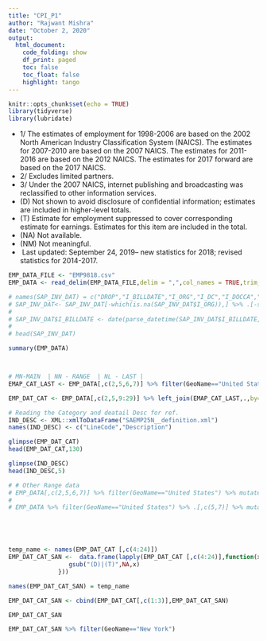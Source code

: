 ```yaml
---
title: "CPI_P1"
author: "Rajwant Mishra"
date: "October 2, 2020"
output:
  html_document:
    code_folding: show
    df_print: paged
    toc: false
    toc_float: false
    highlight: tango
---
```


```r
knitr::opts_chunk$set(echo = TRUE)
library(tidyverse)
library(lubridate)
```


<html>
<div><ul>

<li>1/&nbsp;The estimates of employment for 1998-2006 are based on the 2002 North American Industry Classification System (NAICS). The estimates for 2007-2010 are based on the 2007 NAICS. The estimates for 2011-2016 are based on the 2012 NAICS. The estimates for 2017 forward are based on the 2017 NAICS.</li>
<li>2/&nbsp;Excludes limited partners.</li>
<li>3/&nbsp;Under the 2007 NAICS, internet publishing and broadcasting was reclassified to other information services.</li>
<li>(D)&nbsp;Not shown to avoid disclosure of confidential information; estimates are included in higher-level totals.</li>
<li>(T)&nbsp;Estimate for employment suppressed to cover corresponding estimate for earnings. Estimates for this item are included in the total.</li>
<li>(NA)&nbsp;Not available.</li>
<li>(NM)&nbsp;Not meaningful.</li>
<li> &nbsp;Last updated: September 24, 2019-- new statistics for 2018; revised statistics for 2014-2017.</li>
</ul></div>
</html>

```r
EMP_DATA_FILE <- "EMP9818.csv"
EMP_DATA <- read_delim(EMP_DATA_FILE,delim = ",",col_names = TRUE,trim_ws= TRUE)#,skip = 6,col_types = list(col_character(),col_character(),col_character(),col_character(),col_character(),col_character(),col_character(),col_character(),col_character(),col_character(),col_character(),col_character(),col_character(),col_character(),col_character(),col_character()))

# names(SAP_INV_DAT) = c("DROP","I_BILLDATE","I_ORG","I_DC","I_DOCCA","I_BILLTYPE","I_ORDER_REA","I_DIV","I_MATYPE","I_BILL_QTY","BLANK")
# SAP_INV_DAT<- SAP_INV_DAT[-which(is.na(SAP_INV_DAT$I_ORG)),] %>% .[-str_which(trimws(.$I_ORG),'SOrg.|-----'),c(-1,-11)]
# 
# SAP_INV_DAT$I_BILLDATE <- date(parse_datetime(SAP_INV_DAT$I_BILLDATE, "%m/%d/%Y"))
# 
# head(SAP_INV_DAT)

summary(EMP_DATA)



# MN-MAIN  | NN - RANGE  | NL - LAST |
EMAP_CAT_LAST <- EMP_DATA[,c(2,5,6,7)] %>% filter(GeoName=="United States") %>% mutate(ISM = ifelse(IndustryClassification=="...","M","N")) %>%  separate(IndustryClassification, c("From", "To"))  %>% mutate(ISML = ifelse(is.na(To)==T,"L","N")) %>% filter(ISML=="L") %>%  select(.,LineCode,Description)

EMP_DAT_CAT <- EMP_DATA[,c(2,5,9:29)] %>% left_join(EMAP_CAT_LAST,.,by="LineCode")

# Reading the Category and deatail Desc for ref.
IND_DESC <- XML::xmlToDataFrame("SAEMP25N__definition.xml")
names(IND_DESC) <- c("LineCode","Description")

glimpse(EMP_DAT_CAT)
head(EMP_DAT_CAT,130)

glimpse(IND_DESC)
head(IND_DESC,5)

# # Other Range data 
# EMP_DATA[,c(2,5,6,7)] %>% filter(GeoName=="United States") %>% mutate(ISM = ifelse(IndustryClassification=="...","M","N")) %>%  separate(IndustryClassification, c("From", "To"))  %>% mutate(ISML = ifelse(is.na(To)==T,"L","N")) %>% filter(ISM=="M") 
# 
# EMP_DATA %>% filter(GeoName=="United States") %>% .[,c(5,7)] %>% mutate(ISM = ifelse(IndustryClassification=="...","M","N")) %>%  separate(IndustryClassification, c("From", "To"))  %>% mutate(ISML = ifelse(is.na(To)==T,"L","N")) %>% filter(ISM=="N" & ISML=="N") 






```

```r
temp_name <- names(EMP_DAT_CAT [,c(4:24)])
EMP_DAT_CAT_SAN <-  data.frame(lapply(EMP_DAT_CAT [,c(4:24)],function(x) {
                 gsub("(D)|(T)",NA,x)
              })) 

names(EMP_DAT_CAT_SAN) = temp_name

EMP_DAT_CAT_SAN <- cbind(EMP_DAT_CAT[,c(1:3)],EMP_DAT_CAT_SAN)

EMP_DAT_CAT_SAN
```

```r
EMP_DAT_CAT_SAN %>% filter(GeoName=="New York")
```

